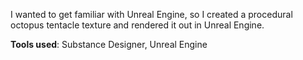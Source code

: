 I wanted to get familiar with Unreal Engine, so I created a procedural octopus tentacle texture and rendered it out in Unreal Engine.

**Tools used**: Substance Designer, Unreal Engine